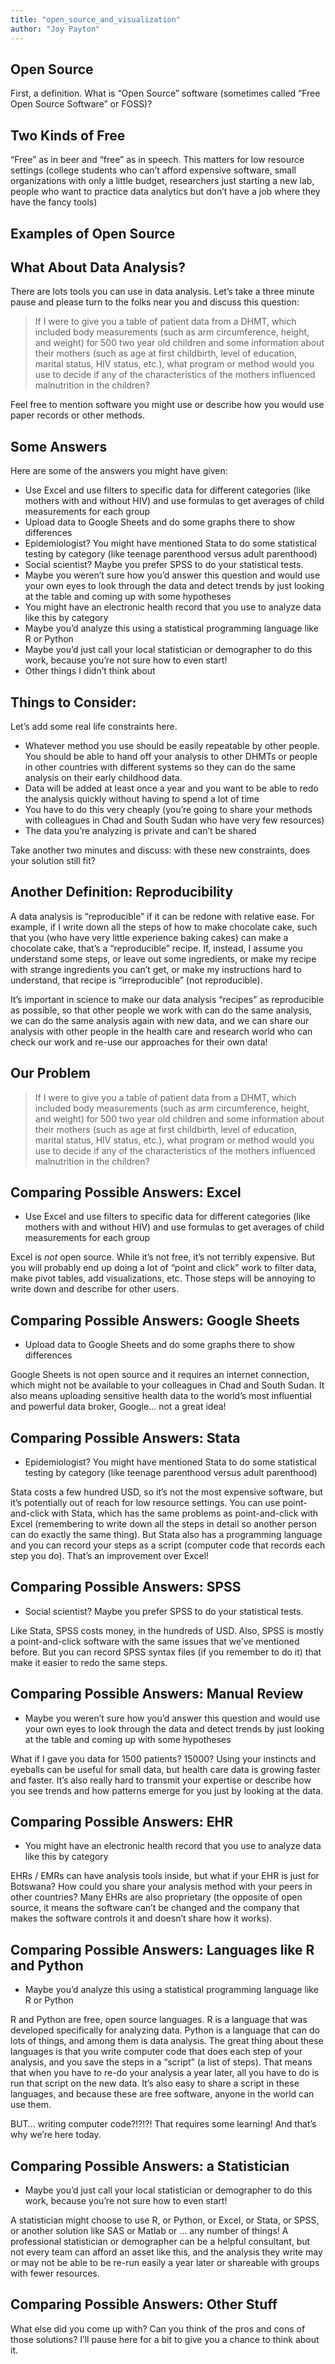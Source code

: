 ```yaml
---
title: "open_source_and_visualization"
author: "Joy Payton"
---
```


## Open Source

First, a definition.  What is "Open Source" software (sometimes called "Free Open Source Software" or FOSS)?

## Two Kinds of Free

"Free" as in beer and "free" as in speech.  This matters for low resource settings (college students who can't afford expensive software, small organizations with only a little budget, researchers just starting a new lab, people who want to practice data analytics but don't have a job where they have the fancy tools)

## Examples of Open Source


## What About Data Analysis?

There are lots tools you can use in data analysis.  Let's take a three minute pause and please turn to the folks near you and discuss this question:

>If I were to give you a table of patient data from a DHMT, which included body measurements (such as arm circumference, height, and weight) for 500 two year old children and some information about their mothers (such as age at first childbirth, level of education, marital status, HIV status, etc.), what program or method would you use to decide if any of the characteristics of the mothers influenced malnutrition in the children?

Feel free to mention software you might use or describe how you would use paper records or other methods.

## Some Answers

Here are some of the answers you might have given:

* Use Excel and use filters to specific data for different categories (like mothers with and without HIV) and use formulas to get averages of child measurements for each group
* Upload data to Google Sheets and do some graphs there to show differences
* Epidemiologist?  You might have mentioned Stata to do some statistical testing by category (like teenage parenthood versus adult parenthood)
* Social scientist?  Maybe you prefer SPSS to do your statistical tests.
* Maybe you weren't sure how you'd answer this question and would use your own eyes to look through the data and detect trends by just looking at the table and coming up with some hypotheses
* You might have an electronic health record that you use to analyze data like this by category
* Maybe you'd analyze this using a statistical programming language like R or Python
* Maybe you'd just call your local statistician or demographer to do this work, because you're not sure how to even start!
* Other things I didn't think about


## Things to Consider:

Let's add some real life constraints here.

* Whatever method you use should be easily repeatable by other people.  You should be able to hand off your analysis to other DHMTs or people in other countries with different systems so they can do the same analysis on their early childhood data.
* Data will be added at least once a year and you want to be able to redo the analysis quickly without having to spend a lot of time
* You have to do this very cheaply (you're going to share your methods with colleagues in Chad and South Sudan who have very few resources)
* The data you're analyzing is private and can't be shared 

Take another two minutes and discuss: with these new constraints, does your solution still fit?

## Another Definition: Reproducibility

A data analysis is "reproducible" if it can be redone with relative ease.  For example, if I write down all the steps of how to make chocolate cake, such that you (who have very little experience baking cakes) can make a chocolate cake, that's a "reproducible" recipe.  If, instead, I assume you understand some steps, or leave out some ingredients, or make my recipe with strange ingredients you can't get, or make my instructions hard to understand, that recipe is "irreproducible" (not reproducible).

It's important in science to make our data analysis "recipes" as reproducible as possible, so that other people we work with can do the same analysis, we can do the same analysis again with new data, and we can share our analysis with other people in the health care and research world who can check our work and re-use our approaches for their own data!

## Our Problem

>If I were to give you a table of patient data from a DHMT, which included body measurements (such as arm circumference, height, and weight) for 500 two year old children and some information about their mothers (such as age at first childbirth, level of education, marital status, HIV status, etc.), what program or method would you use to decide if any of the characteristics of the mothers influenced malnutrition in the children?

## Comparing Possible Answers: Excel

* Use Excel and use filters to specific data for different categories (like mothers with and without HIV) and use formulas to get averages of child measurements for each group

Excel is *not* open source.  While it's not free, it's not terribly expensive.  But you will probably end up doing a lot of "point and click" work to filter data, make pivot tables, add visualizations, etc.  Those steps will be annoying to write down and describe for other users.

## Comparing Possible Answers: Google Sheets

* Upload data to Google Sheets and do some graphs there to show differences

Google Sheets is not open source and it requires an internet connection, which might not be available to your colleagues in Chad and South Sudan.  It also means uploading sensitive health data to the world's most influential and powerful data broker, Google... not a great idea!

## Comparing Possible Answers: Stata

* Epidemiologist?  You might have mentioned Stata to do some statistical testing by category (like teenage parenthood versus adult parenthood)

Stata costs a few hundred USD, so it's not the most expensive software, but it's potentially out of reach for low resource settings.  You can use point-and-click with Stata, which has the same problems as point-and-click with Excel (remembering to write down all the steps in detail so another person can do exactly the same thing).  But Stata also has a programming language and you can record your steps as a script (computer code that records each step you do).  That's an improvement over Excel!

## Comparing Possible Answers: SPSS

* Social scientist?  Maybe you prefer SPSS to do your statistical tests.

Like Stata, SPSS costs money, in the hundreds of USD.  Also, SPSS is mostly a point-and-click software with the same issues that we've mentioned before.  But you can record SPSS syntax files (if you remember to do it) that make it easier to redo the same steps.

## Comparing Possible Answers: Manual Review

* Maybe you weren't sure how you'd answer this question and would use your own eyes to look through the data and detect trends by just looking at the table and coming up with some hypotheses

What if I gave you data for 1500 patients? 15000?  Using your instincts and eyeballs can be useful for small data, but health care data is growing faster and faster.  It's also really hard to transmit your expertise or describe how you see trends and how patterns emerge for you just by looking at the data.

## Comparing Possible Answers: EHR

* You might have an electronic health record that you use to analyze data like this by category

EHRs / EMRs can have analysis tools inside, but what if your EHR is just for Botswana?  How could you share your analysis method with your peers in other countries?  Many EHRs are also proprietary (the opposite of open source, it means the software can't be changed and the company that makes the software controls it and doesn't share how it works).

## Comparing Possible Answers: Languages like R and Python

* Maybe you'd analyze this using a statistical programming language like R or Python

R and Python are free, open source languages.  R is a language that was developed specifically for analyzing data.  Python is a language that can do lots of things, and among them is data analysis.  The great thing about these languages is that you write computer code that does each step of your analysis, and you save the steps in a "script" (a list of steps).  That means that when you have to re-do your analysis a year later, all you have to do is run that script on the new data.  It's also easy to share a script in these languages, and because these are free software, anyone in the world can use them.

BUT... writing computer code?!?!?!  That requires some learning!  And that's why we're here today.  

## Comparing Possible Answers: a Statistician

* Maybe you'd just call your local statistician or demographer to do this work, because you're not sure how to even start!

A statistician might choose to use R, or Python, or Excel, or Stata, or SPSS, or another solution like SAS or Matlab or ... any number of things!  A professional statistician or demographer can be a helpful consultant, but not every team can afford an asset like this, and the analysis they write may or may not be able to be re-run easily a year later or shareable with groups with fewer resources.

## Comparing Possible Answers: Other Stuff

What else did you come up with?  Can you think of the pros and cons of those solutions?  I'll pause here for a bit to give you a chance to think about it.